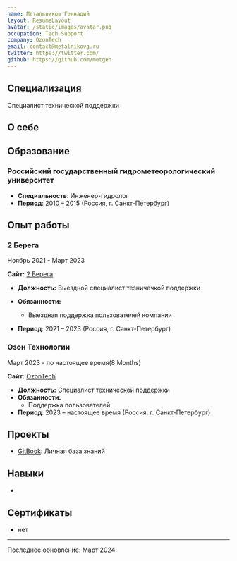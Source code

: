 ```yaml
---
name: Метальников Геннадий
layout: ResumeLayout
avatar: /static/images/avatar.png
occupation: Tech Support
company: OzonTech
email: contact@metalnikovg.ru
twitter: https://twitter.com/_
github: https://github.com/metgen
---
```


## Специализация

Специалист технической поддержки

## О себе

## Образование

### Российский государственный гидрометеорологический университет

- **Специальность**: Инженер-гидролог
- **Период**: 2010 – 2015 (Россия, г. Санкт-Петербург)

## Опыт работы

### 2 Берега

<div className="!mt-0 text-sm italic text-gray-400">Ноябрь 2021 - Март 2023 </div>

**Сайт:** [2 Берега](https://2-berega.ru/spb/)

- **Должность:** Выездной специалист тезничечкой поддержки
- **Обязанности:**

  - Выездная поддержка пользователей компании

- **Период**: 2021 – 2023 (Россия, г. Санкт-Петербург)

### Озон Технологии

<div className="!mt-0 text-sm italic text-gray-400">Март 2023 - по настоящее время(8 Months)</div>

**Сайт:** [OzonTech](https://ozon.tech)

- **Должность:** Специалист технической поддержки
- **Обязанности:**
  - Поддержка пользователей.
- **Период**: 2023 – настоящее время (Россия, г. Санкт-Петербург)

## Проекты

- [GitBook](https://gitbook.metalnikovg.ru): Личная база знаний

## Навыки

-

## Сертификаты

- нет

---

Последнее обновление: Март 2024
